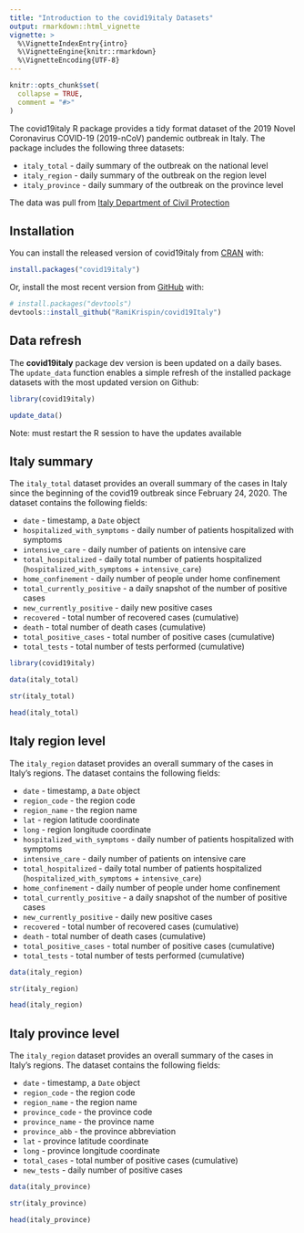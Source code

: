 ```yaml
---
title: "Introduction to the covid19italy Datasets"
output: rmarkdown::html_vignette
vignette: >
  %\VignetteIndexEntry{intro}
  %\VignetteEngine{knitr::rmarkdown}
  %\VignetteEncoding{UTF-8}
---
```


```r
knitr::opts_chunk$set(
  collapse = TRUE,
  comment = "#>"
)
```

The covid19italy R package provides a tidy format dataset of the 2019 Novel Coronavirus COVID-19 (2019-nCoV) pandemic outbreak in Italy. The package includes the following three datasets:

- `italy_total` - daily summary of the outbreak on the national level
- `italy_region` - daily summary of the outbreak on the region level
- `italy_province` - daily summary of the outbreak on the province level

The data was pull from [Italy Department of Civil Protection](http://www.protezionecivile.it/)

## Installation

You can install the released version of covid19italy from [CRAN](https://cran.r-project.org/web/packages/covid19italy/index.html) with:

``` r
install.packages("covid19italy")
```

Or, install the most recent version from [GitHub](https://github.com/RamiKrispin/covid19italy) with:

``` r
# install.packages("devtools")
devtools::install_github("RamiKrispin/covid19Italy")
```
## Data refresh


The **covid19italy** package dev version is been updated on a daily bases. The `update_data` function enables a simple refresh of the installed package datasets with the most updated version on Github:

``` r
library(covid19italy)

update_data()
```

Note: must restart the R session to have the updates available

## Italy summary

The `italy_total` dataset provides an overall summary of the cases in Italy since the beginning of the covid19 outbreak since February 24, 2020. The dataset contains the following fields:

* `date` - timestamp, a `Date` object
* `hospitalized_with_symptoms` - daily number of patients hospitalized with symptoms
* `intensive_care` - daily number of patients on intensive care
* `total_hospitalized` - daily total number of patients hospitalized (`hospitalized_with_symptoms` + `intensive_care`)
* `home_confinement` - daily number of people under home confinement
* `total_currently_positive` - a daily snapshot of the number of positive cases
* `new_currently_positive` - daily new positive cases
* `recovered` - total number of recovered cases (cumulative)
* `death` - total number of death cases (cumulative)
* `total_positive_cases` - total number of positive cases (cumulative)
* `total_tests` - total number of tests performed (cumulative)


```r
library(covid19italy)

data(italy_total)

str(italy_total)

head(italy_total)
```



## Italy region level

The `italy_region` dataset provides an overall summary of the cases in Italy's regions. The dataset contains the following fields:

* `date` - timestamp, a `Date` object
* `region_code` - the region code
* `region_name` - the region name
* `lat` - region latitude coordinate
* `long` - region longitude coordinate
* `hospitalized_with_symptoms` - daily number of patients hospitalized with symptoms
* `intensive_care` - daily number of patients on intensive care
* `total_hospitalized` - daily total number of patients hospitalized (`hospitalized_with_symptoms` + `intensive_care`)
* `home_confinement` - daily number of people under home confinement
* `total_currently_positive` - a daily snapshot of the number of positive cases
* `new_currently_positive` - daily new positive cases
* `recovered` - total number of recovered cases (cumulative)
* `death` - total number of death cases (cumulative)
* `total_positive_cases` - total number of positive cases (cumulative)
* `total_tests` - total number of tests performed (cumulative)


```r
data(italy_region)

str(italy_region)

head(italy_region)
```

## Italy province level

The `italy_region` dataset provides an overall summary of the cases in Italy's regions. The dataset contains the following fields:

* `date` - timestamp, a `Date` object
* `region_code` - the region code
* `region_name` - the region name
* `province_code` - the province code
* `province_name` - the province name
* `province_abb` - the province abbreviation
* `lat` - province latitude coordinate
* `long` - province longitude coordinate
* `total_cases` - total number of positive cases (cumulative)
* `new_tests` - daily number of positive cases


```r
data(italy_province)

str(italy_province)

head(italy_province)
```

